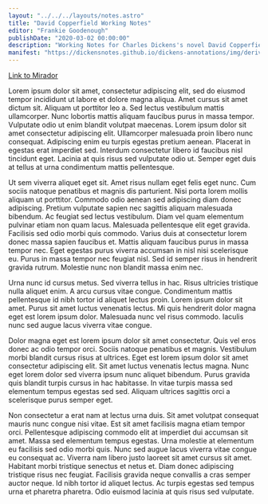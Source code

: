 ```yaml
---
layout: "../../../layouts/notes.astro"
title: "David Copperfield Working Notes"
editor: "Frankie Goodenough"
publishDate: "2020-03-02 00:00:00"
description: "Working Notes for Charles Dickens's novel David Copperfield."
manifest: "https://dickensnotes.github.io/dickens-annotations/img/derivatives/iiif/davidcopperfieldtranscription/manifest.json"
---
```


[Link to Mirador](/notes/david-copperfield/mirador)

Lorem ipsum dolor sit amet, consectetur adipiscing elit, sed do eiusmod tempor incididunt ut labore et dolore magna aliqua. Amet cursus sit amet dictum sit. Aliquam ut porttitor leo a. Sed lectus vestibulum mattis ullamcorper. Nunc lobortis mattis aliquam faucibus purus in massa tempor. Vulputate odio ut enim blandit volutpat maecenas. Lorem ipsum dolor sit amet consectetur adipiscing elit. Ullamcorper malesuada proin libero nunc consequat. Adipiscing enim eu turpis egestas pretium aenean. Placerat in egestas erat imperdiet sed. Interdum consectetur libero id faucibus nisl tincidunt eget. Lacinia at quis risus sed vulputate odio ut. Semper eget duis at tellus at urna condimentum mattis pellentesque.

Ut sem viverra aliquet eget sit. Amet risus nullam eget felis eget nunc. Cum sociis natoque penatibus et magnis dis parturient. Nisi porta lorem mollis aliquam ut porttitor. Commodo odio aenean sed adipiscing diam donec adipiscing. Pretium vulputate sapien nec sagittis aliquam malesuada bibendum. Ac feugiat sed lectus vestibulum. Diam vel quam elementum pulvinar etiam non quam lacus. Malesuada pellentesque elit eget gravida. Facilisis sed odio morbi quis commodo. Varius duis at consectetur lorem donec massa sapien faucibus et. Mattis aliquam faucibus purus in massa tempor nec. Eget egestas purus viverra accumsan in nisl nisi scelerisque eu. Purus in massa tempor nec feugiat nisl. Sed id semper risus in hendrerit gravida rutrum. Molestie nunc non blandit massa enim nec.

Urna nunc id cursus metus. Sed viverra tellus in hac. Risus ultricies tristique nulla aliquet enim. A arcu cursus vitae congue. Condimentum mattis pellentesque id nibh tortor id aliquet lectus proin. Lorem ipsum dolor sit amet. Purus sit amet luctus venenatis lectus. Mi quis hendrerit dolor magna eget est lorem ipsum dolor. Malesuada nunc vel risus commodo. Iaculis nunc sed augue lacus viverra vitae congue.

Dolor magna eget est lorem ipsum dolor sit amet consectetur. Quis vel eros donec ac odio tempor orci. Sociis natoque penatibus et magnis. Vestibulum morbi blandit cursus risus at ultrices. Eget est lorem ipsum dolor sit amet consectetur adipiscing elit. Sit amet luctus venenatis lectus magna. Nunc eget lorem dolor sed viverra ipsum nunc aliquet bibendum. Purus gravida quis blandit turpis cursus in hac habitasse. In vitae turpis massa sed elementum tempus egestas sed sed. Aliquam ultrices sagittis orci a scelerisque purus semper eget.

Non consectetur a erat nam at lectus urna duis. Sit amet volutpat consequat mauris nunc congue nisi vitae. Est sit amet facilisis magna etiam tempor orci. Pellentesque adipiscing commodo elit at imperdiet dui accumsan sit amet. Massa sed elementum tempus egestas. Urna molestie at elementum eu facilisis sed odio morbi quis. Nunc sed augue lacus viverra vitae congue eu consequat ac. Viverra nam libero justo laoreet sit amet cursus sit amet. Habitant morbi tristique senectus et netus et. Diam donec adipiscing tristique risus nec feugiat. Facilisis gravida neque convallis a cras semper auctor neque. Id nibh tortor id aliquet lectus. Ac turpis egestas sed tempus urna et pharetra pharetra. Odio euismod lacinia at quis risus sed vulputate.
